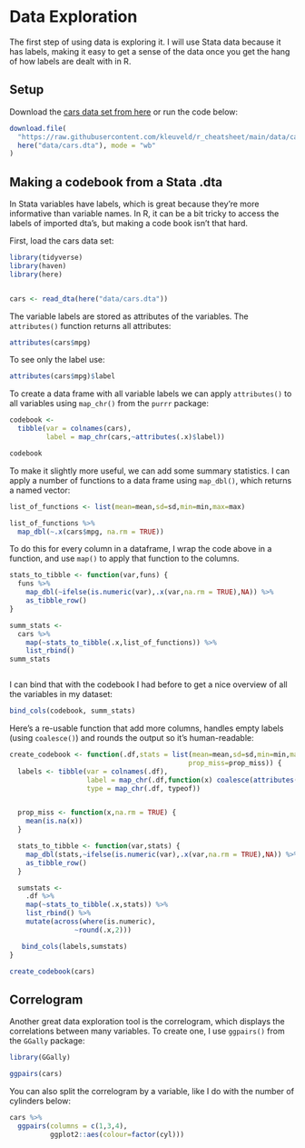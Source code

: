 # Data Exploration

The first step of using data is exploring it. I will use Stata data
because it has labels, making it easy to get a sense of the data once
you get the hang of how labels are dealt with in R.

## Setup

Download the [cars data set from here](http://www.principlesofeconometrics.com/stata.htm)
or run the code below:

```r


download.file(
  "https://raw.githubusercontent.com/kleuveld/r_cheatsheet/main/data/cars.dta",
  here("data/cars.dta"), mode = "wb"
)

```

## Making a codebook from a Stata .dta

In Stata variables have labels, which is great because they're more informative
than variable names. In R, it can be a bit tricky to access the labels of imported
dta's, but making a code book isn't that hard.


First, load the cars data set:

```r

library(tidyverse)
library(haven)
library(here)


cars <- read_dta(here("data/cars.dta"))

```

The variable labels are stored as attributes of the variables. The `attributes()`
function returns all attributes:

```r

attributes(cars$mpg)

```

 To see only the label use:

```r

attributes(cars$mpg)$label

```

To create a data frame with all variable labels we can apply `attributes()`
to all variables using `map_chr()` from the `purrr` package: 

```r

codebook <- 
  tibble(var = colnames(cars),
         label = map_chr(cars,~attributes(.x)$label)) 

codebook

```

To make it slightly more useful, we can add some summary statistics. 
I can apply a number of functions to a data frame using `map_dbl()`, 
which returns a named vector:

```r

list_of_functions <- list(mean=mean,sd=sd,min=min,max=max)

list_of_functions %>%
  map_dbl(~.x(cars$mpg, na.rm = TRUE))


```

To do this for every column in a dataframe, I wrap the code above 
in a function, and use `map()` to apply that function to the columns. 


```r

stats_to_tibble <- function(var,funs) {
  funs %>%
    map_dbl(~ifelse(is.numeric(var),.x(var,na.rm = TRUE),NA)) %>%
    as_tibble_row()
}

summ_stats <- 
  cars %>%
    map(~stats_to_tibble(.x,list_of_functions)) %>%
    list_rbind()
summ_stats



```

I can bind that with the codebook I had before to get a nice 
overview of all the variables in my dataset:

```r

bind_cols(codebook, summ_stats)   

```

Here's a re-usable function that add more columns, handles empty labels
(using `coalesce()`) and rounds the output so it's human-readable:


```r

create_codebook <- function(.df,stats = list(mean=mean,sd=sd,min=min,max=max,
                                            prop_miss=prop_miss)) {
  labels <- tibble(var = colnames(.df),
                   label = map_chr(.df,function(x) coalesce(attributes(x)$label,"")),
                   type = map_chr(.df, typeof))


  prop_miss <- function(x,na.rm = TRUE) {
    mean(is.na(x))
  }

  stats_to_tibble <- function(var,stats) {
    map_dbl(stats,~ifelse(is.numeric(var),.x(var,na.rm = TRUE),NA)) %>%
    as_tibble_row()
  }

  sumstats <-
    .df %>%
    map(~stats_to_tibble(.x,stats)) %>%
    list_rbind() %>%
    mutate(across(where(is.numeric),
                ~round(.x,2)))  

   bind_cols(labels,sumstats)
}

create_codebook(cars) 


```

## Correlogram

Another great data exploration tool is the correlogram, which displays
the correlations between many variables. To create one, I use `ggpairs()`
from the `GGally` package:

```r

library(GGally)

ggpairs(cars) 

```

You can also split the correlogram by a variable, like I do with the number
of cylinders below:


```r

cars %>%
  ggpairs(columns = c(1,3,4), 
          ggplot2::aes(colour=factor(cyl))) 

```